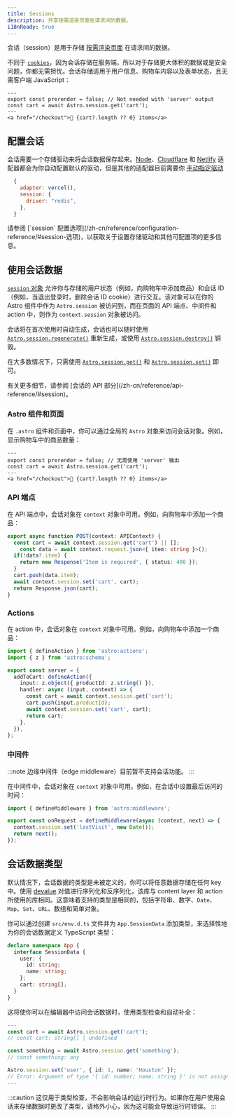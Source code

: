 ```yaml
---
title: Sessions
description: 共享按需渲染页面在请求间的数据。
i18nReady: true
---
```



<p>
<Since v="5.7.0" />
</p>

会话（session）是用于存储 [按需渲染页面](/zh-cn/guides/on-demand-rendering/) 在请求间的数据。

不同于 [`cookies`](/en/guides/on-demand-rendering/#cookies)，因为会话存储在服务端，所以对于存储更大体积的数据或是安全问题，你都无需担忧。会话存储适用于用户信息、购物车内容以及表单状态，且无需客户端 JavaScript：

```astro title="src/components/CartButton.astro" {3}
---
export const prerender = false; // Not needed with 'server' output
const cart = await Astro.session.get('cart');
---
<a href="/checkout">🛒 {cart?.length ?? 0} items</a>
```

## 配置会话

会话需要一个存储驱动来将会话数据保存起来。[Node](/zh-cn/guides/integrations-guide/node/#sessions)、[Cloudflare](/zh-cn/guides/integrations-guide/cloudflare/#sessions) 和 [Netlify](/zh-cn/guides/integrations-guide/netlify/#sessions) 适配器都会为你自动配置默认的驱动，但是其他的适配器目前需要你 [手动指定驱动](/zh-cn/reference/configuration-reference/#sessiondriver)

```js title="astro.config.mjs" ins={4}
  {
    adapter: vercel(),
    session: {
      driver: "redis",
    },
  }
```

<ReadMore>
请参阅 [`session` 配置选项](/zh-cn/reference/configuration-reference/#session-选项)，以获取关于设置存储驱动和其他可配置项的更多信息。
</ReadMore>

## 使用会话数据

[`session` 对象](/zh-cn/reference/api-reference/#session) 允许你与存储的用户状态（例如，向购物车中添加商品）和会话 ID（例如，当退出登录时，删除会话 ID cookie）进行交互。该对象可以在你的 Astro 组件中作为 `Astro.session` 被访问到，而在页面的 API 端点、中间件和 action 中，则作为 `context.session` 对象被访问。

会话将在首次使用时自动生成，会话也可以随时使用 [`Astro.session.regenerate()`](/zh-cn/reference/api-reference/#regenerate) 重新生成，或使用 [`Astro.session.destroy()`](/zh-cn/reference/api-reference/#destroy) 销毁。

在大多数情况下，只需使用 [`Astro.session.get()`](/zh-cn/reference/api-reference/#get) 和 [`Astro.session.set()`](/zh-cn/reference/api-reference/#set) 即可。

<ReadMore>
有关更多细节，请参阅 [会话的 API 部分](/zh-cn/reference/api-reference/#session)。
</ReadMore>

### Astro 组件和页面

在 `.astro` 组件和页面中，你可以通过全局的 `Astro` 对象来访问会话对象。例如，显示购物车中的商品数量：

```astro title="src/components/CartButton.astro" "Astro.session"
---
export const prerender = false; // 无需使用 'server' 输出
const cart = await Astro.session.get('cart');
---
<a href="/checkout">🛒 {cart?.length ?? 0} items</a>
```

### API 端点

在 API 端点中，会话对象在 `context` 对象中可用。例如，向购物车中添加一个商品：

```ts title="src/pages/api/addToCart.ts" "context.session"
export async function POST(context: APIContext) {
  const cart = await context.session.get('cart') || [];
	const data = await context.request.json<{ item: string }>();
  if(!data?.item) {
    return new Response('Item is required', { status: 400 });
  }
  cart.push(data.item);
  await context.session.set('cart', cart);
  return Response.json(cart);
}
```

### Actions

在 action 中，会话对象在 `context` 对象中可用。例如，向购物车中添加一个商品：

```ts title="src/actions/addToCart.ts" "context.session"
import { defineAction } from 'astro:actions';
import { z } from 'astro:schema';

export const server = {
  addToCart: defineAction({
    input: z.object({ productId: z.string() }),
    handler: async (input, context) => {
      const cart = await context.session.get('cart');
      cart.push(input.productId);
      await context.session.set('cart', cart);
      return cart;
    },
  }),
};
```

### 中间件

:::note
边缘中间件（edge middleware）目前暂不支持会话功能。
:::

在中间件中，会话对象在 `context` 对象中可用。例如，在会话中设置最后访问的时间：

```ts title="src/middleware.ts" "context.session"
import { defineMiddleware } from 'astro:middleware';

export const onRequest = defineMiddleware(async (context, next) => {
  context.session.set('lastVisit', new Date());
  return next();
});
```

## 会话数据类型

默认情况下，会话数据的类型是未被定义的，你可以将任意数据存储在任何 key 中。使用 [devalue](https://github.com/Rich-Harris/devalue) 对值进行序列化和反序列化，该库与 content layer 和 action 所使用的库相同。这意味着支持的类型是相同的，包括字符串、数字、`Date`、`Map`、`Set`、`URL`、数组和简单对象。

你可以通过创建 `src/env.d.ts` 文件并为 `App.SessionData` 添加类型，来选择性地为你的会话数据定义 TypeScript 类型：

```ts title="src/env.d.ts"
declare namespace App {
  interface SessionData {
    user: {
      id: string;
      name: string;
    };
    cart: string[];
  }
}
```

这将使你可以在编辑器中访问会话数据时，使用类型检查和自动补全：

```ts title="src/components/CartButton.astro"
---
const cart = await Astro.session.get('cart');
// const cart: string[] | undefined

const something = await Astro.session.get('something');
// const something: any

Astro.session.set('user', { id: 1, name: 'Houston' });
// Error: Argument of type '{ id: number; name: string }' is not assignable to parameter of type '{ id: string; name: string; }'.
---
```

:::caution
这仅用于类型检查，不会影响会话的运行时行为。如果你在用户使用会话来存储数据时更改了类型，请格外小心，因为这可能会导致运行时错误。
:::
